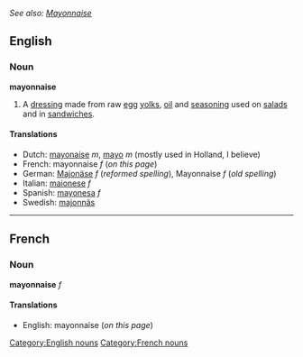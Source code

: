 ''See also: [[Mayonnaise]]''
==English==
===Noun===
'''mayonnaise'''

#A [[dressing]] made from raw [[egg]] [[yolks]], [[oil]] and [[seasoning]] used on [[salad]]s and in [[sandwich]]es.

====Translations====
*Dutch: [[mayonaise]] ''m'', [[mayo]] ''m'' (mostly used in Holland, I believe)
*French: mayonnaise ''f'' (''on this page'')
*German: [[Majonäse]] ''f'' (''reformed spelling''), Mayonnaise ''f'' (''old spelling'')
*Italian: [[maionese]] ''f''
*Spanish: [[mayonesa]] ''f''
*Swedish: [[majonnäs]]

----

==French==
===Noun===
'''mayonnaise''' ''f''

====Translations====
*English: mayonnaise (''on this page'')

[[Category:English nouns]]
[[Category:French nouns]]